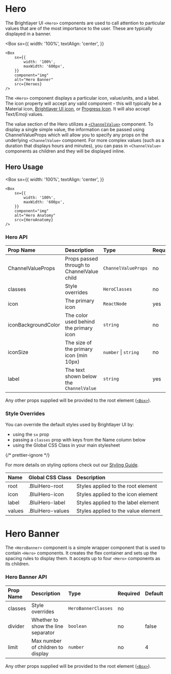 
# Hero

The Brightlayer UI `<Hero>` components are used to call attention to particular values that are of the most importance to the user. These are typically displayed in a banner.

<Box
    sx={{
        width: '100%',
        textAlign: 'center',
    }}
>
    <Box
        sx={{
            width: '100%',
            maxWidth: '600px',
        }}
        component="img"
        alt="Hero Banner"
        src={Heroes}
    />
</Box>

The `<Hero>` component displays a particular icon, value/units, and a label. The icon property will accept any valid component - this will typically be a Material icon, [Brightlayer UI icon](https://github.com/brightlayer-ui/icons), or [Progress Icon](https://github.com/brightlayer-ui/progress-icons). It will also accept Text/Emoji values.

The value section of the Hero utilizes a [`<ChannelValue>`](/components/channel-value/api-docs) component. To display a single simple value, the information can be passed using ChannelValueProps which will allow you to specify any props on the underlying `<ChannelValue>` component. For more complex values (such as a duration that displays hours and minutes), you can pass in `<ChannelValue>` components as children and they will be displayed inline.

## Hero Usage

<Box
    sx={{
        width: '100%',
        textAlign: 'center',
    }}
>
    <Box
        sx={{
            width: '100%',
            maxWidth: '600px',
        }}
        component="img"
        alt="Hero Anatomy"
        src={HeroAnatomy}
    />
</Box>

### Hero API

<Box>

| Prop Name           | Description                                | Type                 | Required | Default       |
| :------------------ | :----------------------------------------- | :------------------- | :------- | :------------ |
| ChannelValueProps   | Props passed through to ChannelValue child | `ChannelValueProps`  | no       |               |
| classes             | Style overrides                            | `HeroClasses`        | no       |               |
| icon                | The primary icon                           | `ReactNode`          | yes      |               |
| iconBackgroundColor | The color used behind the primary icon     | `string`             | no       | 'transparent' |
| iconSize            | The size of the primary icon (min 10px)    | `number` \| `string` | no       | 36            |
| label               | The text shown below the `ChannelValue`    | `string`             | yes      |               |

</Box>

Any other props supplied will be provided to the root element ([`<Box>`](https://mui.com/material-ui/api/box/)).

### Style Overrides

You can override the default styles used by Brightlayer UI by:

-   using the `sx` prop
-   passing a `classes` prop with keys from the Name column below
-   using the Global CSS Class in your main stylesheet

{/* prettier-ignore */}
<p>For more details on styling options check out our <a href={`https://github.com/etn-ccis/blui-react-component-library/blob/${DOCS_BRANCH}/docs/src/shared/markdown/StyleOverridesGuide.md`}>Styling Guide</a>.</p>

<Box>

| Name   | Global CSS Class | Description                         |
| :----- | :--------------- | :---------------------------------- |
| root   | .BluiHero-root   | Styles applied to the root element  |
| icon   | .BluiHero-icon   | Styles applied to the icon element  |
| label  | .BluiHero-label  | Styles applied to the label element |
| values | .BluiHero-values | Styles applied to the value element |

</Box>

# Hero Banner

The `<HeroBanner>` component is a simple wrapper component that is used to contain `<Hero>` components. It creates the flex container and sets up the spacing rules to display them. It accepts up to four `<Hero>` components as its children.

### Hero Banner API

<Box>

| Prop Name | Description                        | Type                | Required | Default |
| :-------- | :--------------------------------- | :------------------ | :------- | :------ |
| classes   | Style overrides                    | `HeroBannerClasses` | no       |         |
| divider   | Whether to show the line separator | `boolean`           | no       | false   |
| limit     | Max number of children to display  | `number`            | no       | 4       |

</Box>

Any other props supplied will be provided to the root element ([`<Box>`](https://mui.com/material-ui/api/box/)).

